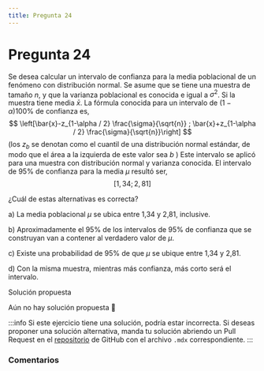 ```yaml
---
title: Pregunta 24
---
```



# Pregunta 24

Se desea calcular un intervalo de confianza para la media poblacional de un fenómeno con distribución normal. Se asume que se tiene una muestra de tamaño $n$, y que la varianza poblacional es conocida e igual a $\sigma^2$. Si la muestra tiene media $\bar{x}$. La fórmula conocida para un intervalo de $(1-\alpha) 100 \%$ de confianza es,
$$
\left[\bar{x}-z_{1-\alpha / 2} \frac{\sigma}{\sqrt{n}} ; \bar{x}+z_{1-\alpha / 2} \frac{\sigma}{\sqrt{n}}\right]
$$
(los $z_b$ se denotan como el cuantil de una distribución normal estándar, de modo que el área a la izquierda de este valor sea $b$ )
Este intervalo se aplicó para una muestra con distribución normal y varianza conocida. El intervalo de $95 \%$ de confianza para la media $\mu$ resultó ser,
$$
[1,34 ; 2,81]
$$

¿Cuál de estas alternativas es correcta?

a) La media poblacional $\mu$ se ubica entre 1,34 y 2,81, inclusive.

b) Aproximadamente el $95 \%$ de los intervalos de $95 \%$ de confianza que se construyan van a contener al verdadero valor de $\mu$.

c) Existe una probabilidad de $95 \%$ de que $\mu$ se ubique entre 1,34 y 2,81.

d) Con la misma muestra, mientras más confianza, más corto será el intervalo.

<MDXDetails>
<summary>Solución propuesta</summary>

Aún no hay solución propuesta 🥲

:::info 
Si este ejercicio tiene una solución, podría estar incorrecta. Si deseas proponer una solución alternativa, manda tu solución abriendo
un Pull Request en el [repositorio](https://github.com/crow-rojas/apuntes-fundamentals/pulls) de GitHub con el archivo
`.mdx` correspondiente. 
:::

</MDXDetails>

### Comentarios

<Disqus
  url="https://crow-rojas.github.io/apuntes-fundamentals/docs/mathematics/probability-and-statistics/exercises/2016-2/p24"
  identifier="docs/mathematics/probability-and-statistics/exercises/2016-2/p24"
  title="2016-2 Probabilidades y Estadística - Pregunta 24"
/>
